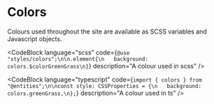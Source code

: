 
<Meta title="Design Tokens/Colors" />

# Colors

Colours used throughout the site are available as SCSS variables and Javascript objects.

<ColorPalette>
  <ColorItem
    title="Greys"
    subtitle="Grey colours used mostly for background and copy."
    colors={colorsGrey}
  />
  <ColorItem
    title="Brand"
    subtitle="Main brand decorative colours."
    colors={colorsBrand}
  />
</ColorPalette>

<CodeBlock
  language="scss"
  code={`@use "styles/colors";\n\n.element{\n   background: colors.$colorGreenGrass\n}`}
  description="A colour used in scss"
/>

<CodeBlock
  language="typescript"
  code={`import { colors } from "@entities";\n\nconst style: CSSProperties = {\n   background: colors.greenGrass,\n};`}
  description="A colour used in ts"
/>
